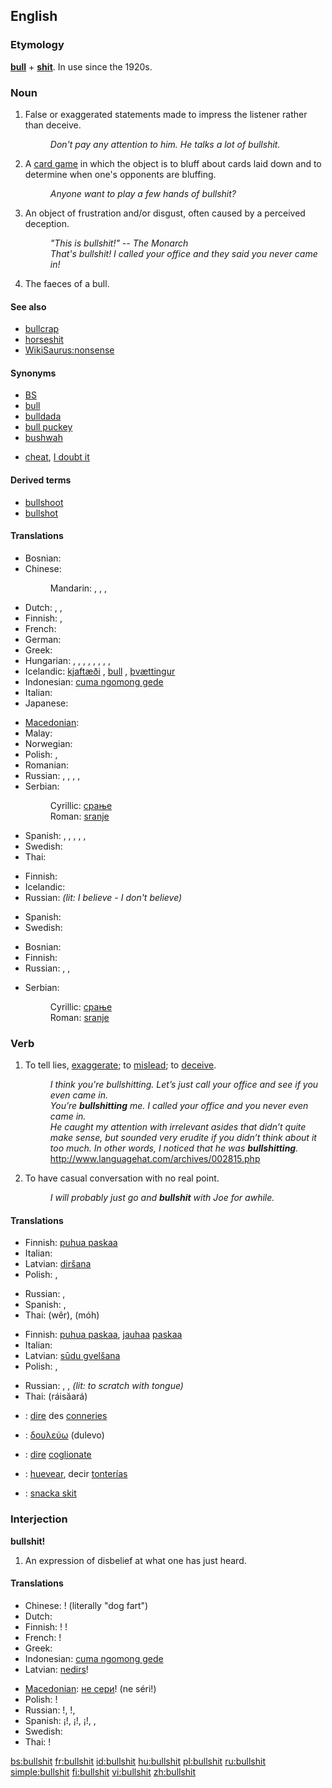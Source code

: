 {{wikipedia}}
==English==

===Etymology===
'''[[bull]]''' + '''[[shit]]'''. In use since the 1920s.

===Noun===
{{en-noun|-}}

# {{vulgar|slang}} False or exaggerated statements made to impress the listener rather than deceive.
#: ''Don't pay any attention to him.  He talks a lot of bullshit.''
# {{vulgar|slang}} A [[card game]] in which the object is to bluff about cards laid down and to determine when one's opponents are bluffing.
#: ''Anyone want to play a few hands of bullshit?''
# {{vulgar|slang}} An object of frustration and/or disgust, often caused by a perceived deception.
#: ''"This is bullshit!" -- The Monarch''
#: ''That's bullshit!  I called your office and they said you never came in!''
# {{literally}} The faeces of a bull.

====See also====
* [[bullcrap]]
* [[horseshit]]
* [[WikiSaurus:nonsense]]

====Synonyms====
* [[BS]]
* [[bull]]
* [[bulldada]]
* [[bull puckey]]
* [[bushwah]]
* {{sense|card game}} [[cheat]], [[I doubt it]]

====Derived terms====
* [[bullshoot]]
* [[bullshot]]

====Translations====
{{trans-top|deceitful statements, etc}}
* Bosnian: {{t-|bs|sranje|n}}
* Chinese:
*: Mandarin: {{t-|cmn|廢話|sc=Hani}},  {{t-|cmn|废话|tr=fèihuà|sc=Hani}},  {{t|cmn|狗屁|tr=gǒupì|sc=Hani}},  {{t-|cmn|放屁|tr=fàngpì|sc=Hani}}
* Dutch: {{t-|nl|gelul}}, {{t-|nl|onzin}}, {{t-|nl|bullshit}}
* Finnish: {{t+|fi|paskapuhe}}, {{t-|fi|hevonpaska}}
* French: {{t+|fr|conneries|f|p}}
* German: {{t+|de|Quatsch|m}}
* Greek: {{t|el|μαλακίες|f|p|tr=malakíes}}
* Hungarian: {{t|hu|süketelés}}, {{t+|hu|duma}}, {{t|hu|süket duma}}, {{t|hu|hülyítés}}, {{t+|hu|kamu}}, {{t|hu|blöff}}, {{t-|hu|humbug}}, {{t|hu|mese habbal}}, {{t|hu|szófosás}}
* Icelandic: [[kjaftæði]] {{n}}, [[bull]] {{n}}, [[þvættingur]] {{m}}
* Indonesian: [[cuma ngomong gede]]
* Italian: {{t|it|coglionate|f|p}}
* Japanese: {{t|ja|でたらめ|tr=detarame}}
{{trans-mid}}
* [[Macedonian]]: {{t-|mk|срање|n|tr=sránje}}
* Malay: {{t|ms|mengarut|xs=Malay}}
* Norwegian: {{t|no|pisspreik}}
* Polish: {{t+|pl|gówno prawda}},  {{t|pl|pierdoły|p}}
* Romanian: {{t|ro|rahat, căcat|n}}
* Russian: {{t|ru|фигня|f|tr=fignjá}}, {{t+|ru|пиздёж|m|tr=pizdjóž}} {{qualifier|vulgar}}, {{t+|ru|хуйня|m|tr=xujnjá}} {{qualifier|vulgar}}, {{t|ru|херня|m|tr=xernjá}} {{qualifier|vulgar}},  {{t|ru|чепуха|m|sc=Cyrl}}
* Serbian:
*: Cyrillic: [[срање#Serbian|срање]] {{n}}
*: Roman: [[sranje#Serbian|sranje]] {{n}}
* Spanish: {{t+|es|tontería}}, {{t+|es|pendejada|f|alt=pendejadas}}, {{t-|es|idiotez}}, {{t+|es|huevada}}, {{t+|es|mierda}}, {{t+|es|caca}}
* Swedish: {{t-|sv|skitsnack}}
* Thai: {{t|th|ล้อเล่น|tr=lór lên}}
{{trans-bottom}}

{{trans-top|card game}}
* Finnish: {{t-|fi|fusku}}
* Icelandic: {{t-|is|lygari|m}}
* Russian: {{t|ru|верю-не-верю|tr=v'ér'u-n'e-v'ér'u}} ''(lit: I believe - I don't believe)''
{{trans-mid}}
* Spanish: {{t|es|Desconfío}}
* Swedish: {{t|sv|bluffstopp}}
{{trans-bottom}}

{{trans-top|object of frustration}}
* Bosnian: {{t-|bs|sranje|n}}
* Finnish: {{t+|fi|paska}}
* Russian: {{t+|ru|пиздёж|m|tr=pizdjóž}}, {{t+|ru|хуйня|m|tr=xujnjá}}, {{t|ru|херня|m|tr=xernjá}}
{{trans-mid}}
* Serbian:
*: Cyrillic: [[срање#Serbian|срање]] {{n}}
*: Roman: [[sranje#Serbian|sranje]] {{n}}
{{trans-bottom}}

===Verb===
{{en-verb|bullshits|bullshitting|'''[[bullshitted]]''', ''or sometimes'' '''bullshit''', ''or very rarely'' '''bullshat'''}}

# {{vulgar|slang}} To tell lies, [[exaggerate]]; to [[mislead]]; to [[deceive]].
#: ''I think you're bullshitting.  Let’s just call your office and see if you even came in.''
#: ''You’re '''bullshitting''' me.  I called your office and you never even came in.''
#: ''He caught my attention with irrelevant asides that didn’t quite make sense, but sounded very erudite if you didn’t think about it too much. In other words, I noticed that he was '''bullshitting'''.'' http://www.languagehat.com/archives/002815.php
# {{vulgar|slang}} To have casual conversation with no real point.
#: ''I will probably just go and '''bullshit''' with Joe for awhile.''

====Translations====
{{trans-top|to tell lies, exaggerate}}
* Finnish: [[puhua paskaa]]
* Italian: {{t|it|dire cazzate}}
* Latvian: [[diršana]]
* Polish: {{t+|pl|pierdolić}},  {{t+|pl|pieprzyć}}
{{trans-mid}}
* Russian: {{t+|ru|пиздеть|tr=pizd'ét'}}, {{t|ru|дурить|tr=durít'}}
* Spanish: {{t+|es|mentir}},  {{t-|es|fanfarronear}}
* Thai: {{Thai|[[เว่อ]]}} (wêr), {{Thai|[[โม้]]}} (móh)
{{trans-bottom}}

{{trans-top|to have casual conversation with no real point}}
* Finnish: [[puhua paskaa]], [[jauhaa]] [[paska|paskaa]]
* Italian: {{t+|it|cazzeggiare}}
* Latvian: [[sūdu gvelšana]]
* Polish: {{t+|pl|pierdolić}},  {{t+|pl|pieprzyć}}
{{trans-mid}}
* Russian: {{t+|ru|пиздеть|tr=pizd'ét'}}, {{t|ru|базарить|tr=bazárit'}}, {{t|ru|чесать языком|tr=česát' jazykóm}} ''(lit: to scratch with tongue)''
* Thai: {{Thai|[[ไร้สาระ]]}} (ráisăará)
{{trans-bottom}}

{{checktrans-top}}
* {{ttbc|French}}: [[dire]] des [[conneries]]
* {{ttbc|Greek}}: [[δουλεύω]] (dulevo)
{{checktrans-mid}}
* {{ttbc|Italian}}: [[dire]] [[coglionate]]
* {{ttbc|Spanish}}: [[huevear]], decir [[tontería]]s
* {{ttbc|Swedish}}: [[snacka skit]]
{{checktrans-bottom}}

===Interjection===
'''bullshit!'''

# {{vulgar|slang}} An expression of disbelief at what one has just heard.

====Translations====
{{trans-top|bullshit!}}
* Chinese: {{t|cmn|狗屁|tr=gǒupì|sc=Hani}}! (literally "dog fart")
* Dutch: {{t-|nl|onzin}}
* Finnish: {{t-|fi|paskanmarjat}}! {{t|fi|ja paskat}}!
* French: {{t|fr|mon œil}}!
* Greek: {{t|el|μαλακίες|tr=malakíes}}
* Indonesian: [[cuma ngomong gede]]
* Latvian: [[nedirs]]!
{{trans-mid}}
* [[Macedonian]]: [[не сери]]! (ne séri!)
* Polish: {{t|pl|pierdolisz}}!
* Russian: {{t|ru|пиздишь|tr=pizdíš}}!, {{t|ru|не пизди|tr=n'e pizdí}}!,  {{t|ru|хуя|tr=huyá}}
* Spanish: ¡{{t-|es|tonterías}}!, ¡{{t-|es|pendejadas}}!, ¡{{t|es|huevadas}}!,  {{t|es|chorradas|f|p}},  {{t+|es|mierda|f}}
* Swedish: {{t+|sv|skit}}
* Thai: {{t-|th|ขี้โม้|tr=kêe móh}}!
{{trans-bottom}}

[[bs:bullshit]]
[[fr:bullshit]]
[[id:bullshit]]
[[hu:bullshit]]
[[pl:bullshit]]
[[ru:bullshit]]
[[simple:bullshit]]
[[fi:bullshit]]
[[vi:bullshit]]
[[zh:bullshit]]